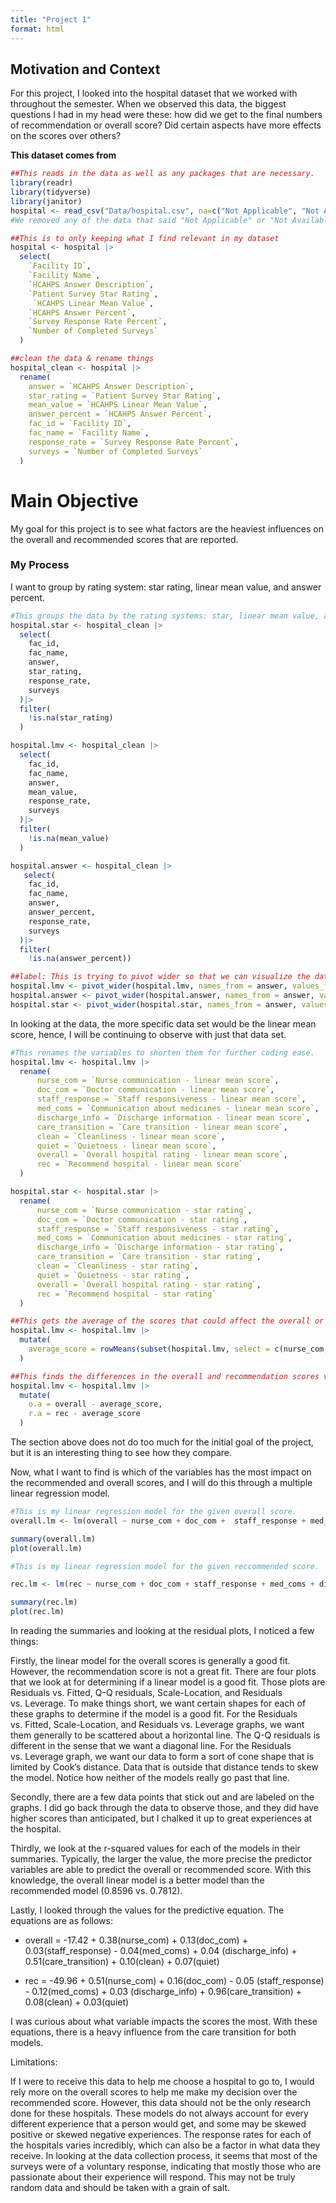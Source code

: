 ```yaml
---
title: "Project 1"
format: html
---
```


## Motivation and Context

For this project, I looked into the hospital dataset that we worked with throughout the semester. When we observed this data, the biggest questions I had in my head were these: how did we get to the final numbers of recommendation or overall score? Did certain aspects have more effects on the scores over others?

**This dataset comes from**

```r
##This reads in the data as well as any packages that are necessary. 
library(readr)
library(tidyverse)
library(janitor)
hospital <- read_csv("Data/hospital.csv", na=c("Not Applicable", "Not Available"))
#We removed any of the data that said "Not Applicable" or "Not Available" and replaced it with a N/A that would help for further data analysis. 
```

```r
##This is to only keeping what I find relevant in my dataset
hospital <- hospital |>
  select(
    `Facility ID`,
    `Facility Name`, 
    `HCAHPS Answer Description`, 
    `Patient Survey Star Rating`, 
     `HCAHPS Linear Mean Value`,
    `HCAHPS Answer Percent`,
    `Survey Response Rate Percent`,
    `Number of Completed Surveys`
  )
```

```r
##clean the data & rename things
hospital_clean <- hospital |>
  rename(
    answer = `HCAHPS Answer Description`,
    star_rating = `Patient Survey Star Rating`,
    mean_value = `HCAHPS Linear Mean Value`,
    answer_percent = `HCAHPS Answer Percent`,
    fac_id = `Facility ID`,
    fac_name = `Facility Name`, 
    response_rate = `Survey Response Rate Percent`,
    surveys = `Number of Completed Surveys`
  )
```

# Main Objective

My goal for this project is to see what factors are the heaviest influences on the overall and recommended scores that are reported.

### My Process

I want to group by rating system: star rating, linear mean value, and answer percent.

```r
#This groups the data by the rating systems: star, linear mean value, and answer percent. 
hospital.star <- hospital_clean |>
  select(
    fac_id,
    fac_name, 
    answer, 
    star_rating, 
    response_rate,
    surveys
  )|>
  filter( 
    !is.na(star_rating)
  )

hospital.lmv <- hospital_clean |>
  select(
    fac_id,
    fac_name, 
    answer, 
    mean_value, 
    response_rate, 
    surveys
  )|>
  filter( 
    !is.na(mean_value)
  )

hospital.answer <- hospital_clean |>
   select(
    fac_id,
    fac_name, 
    answer, 
    answer_percent, 
    response_rate,
    surveys
  )|>
  filter( 
    !is.na(answer_percent))
```

```r
##label: This is trying to pivot wider so that we can visualize the data in a different way. 
hospital.lmv <- pivot_wider(hospital.lmv, names_from = answer, values_from = mean_value)
hospital.answer <- pivot_wider(hospital.answer, names_from = answer, values_from = answer_percent)
hospital.star <- pivot_wider(hospital.star, names_from = answer, values_from = star_rating)
```

In looking at the data, the more specific data set would be the linear mean score, hence, I will be continuing to observe with just that data set.

```r
#This renames the variables to shorten them for further coding ease.
hospital.lmv <- hospital.lmv |>
  rename(
      nurse_com = `Nurse communication - linear mean score`,
      doc_com = `Doctor communication - linear mean score`,
      staff_response = `Staff responsiveness - linear mean score`,
      med_coms = `Communication about medicines - linear mean score`, 
      discharge_info = `Discharge information - linear mean score`,
      care_transition = `Care transition - linear mean score`,
      clean = `Cleanliness - linear mean score`,
      quiet = `Quietness - linear mean score`,
      overall = `Overall hospital rating - linear mean score`,
      rec = `Recommend hospital - linear mean score`
  )

hospital.star <- hospital.star |>
  rename(
      nurse_com = `Nurse communication - star rating`,
      doc_com = `Doctor communication - star rating`,
      staff_response = `Staff responsiveness - star rating`,
      med_coms = `Communication about medicines - star rating`, 
      discharge_info = `Discharge information - star rating`,
      care_transition = `Care transition - star rating`,
      clean = `Cleanliness - star rating`,
      quiet = `Quietness - star rating`,
      overall = `Overall hospital rating - star rating`,
      rec = `Recommend hospital - star rating`
  )
```

```r
##This gets the average of the scores that could affect the overall or recommended score and creates a new column for that data point for each hospital. 
hospital.lmv <- hospital.lmv |>
  mutate( 
    average_score = rowMeans(subset(hospital.lmv, select = c(nurse_com, doc_com, staff_response, med_coms, discharge_info, care_transition, clean, quiet)), na.rm = TRUE)
  )
```

```r
##This finds the differences in the overall and recommendation scores versus the calculated average score. 
hospital.lmv <- hospital.lmv |>
  mutate(
    o.a = overall - average_score, 
    r.a = rec - average_score
  )
```

The section above does not do too much for the initial goal of the project, but it is an interesting thing to see how they compare.

Now, what I want to find is which of the variables has the most impact on the recommended and overall scores, and I will do this through a multiple linear regression model.

```r
#This is my linear regression model for the given overall score. 
overall.lm <- lm(overall ~ nurse_com + doc_com +  staff_response + med_coms + discharge_info + care_transition + clean + quiet, data = hospital.lmv)

summary(overall.lm)
plot(overall.lm)
```

```r
#This is my linear regression model for the given reccommended score. 

rec.lm <- lm(rec ~ nurse_com + doc_com + staff_response + med_coms + discharge_info + care_transition + clean + quiet, data = hospital.lmv)

summary(rec.lm)
plot(rec.lm)
```

In reading the summaries and looking at the residual plots, I noticed a few things:

Firstly, the linear model for the overall scores is generally a good fit. However, the recommendation score is not a great fit. There are four plots that we look at for determining if a linear model is a good fit. Those plots are Residuals vs. Fitted, Q-Q residuals, Scale-Location, and Residuals vs. Leverage. To make things short, we want certain shapes for each of these graphs to determine if the model is a good fit. For the Residuals vs. Fitted, Scale-Location, and Residuals vs. Leverage graphs, we want them generally to be scattered about a horizontal line. The Q-Q residuals is different in the sense that we want a diagonal line. For the Residuals vs. Leverage graph, we want our data to form a sort of cone shape that is limited by Cook's distance. Data that is outside that distance tends to skew the model. Notice how neither of the models really go past that line.

Secondly, there are a few data points that stick out and are labeled on the graphs. I did go back through the data to observe those, and they did have higher scores than anticipated, but I chalked it up to great experiences at the hospital.

Thirdly, we look at the r-squared values for each of the models in their summaries. Typically, the larger the value, the more precise the predictor variables are able to predict the overall or recommended score. With this knowledge, the overall linear model is a better model than the recommended model (0.8596 vs. 0.7812).

Lastly, I looked through the values for the predictive equation. The equations are as follows:

-   overall = -17.42 + 0.38(nurse_com) + 0.13(doc_com) + 0.03(staff_response) - 0.04(med_coms) + 0.04 (discharge_info) + 0.51(care_transition) + 0.10(clean) + 0.07(quiet)

-   rec = -49.96 + 0.51(nurse_com) + 0.16(doc_com) - 0.05 (staff_response) - 0.12(med_coms) + 0.03 (discharge_info) + 0.96(care_transition) + 0.08(clean) + 0.03(quiet)

I was curious about what variable impacts the scores the most. With these equations, there is a heavy influence from the care transition for both models.

Limitations:

If I were to receive this data to help me choose a hospital to go to, I would rely more on the overall scores to help me make my decision over the recommended score. However, this data should not be the only research done for these hospitals. These models do not always account for every different experience that a person would get, and some may be skewed positive or skewed negative experiences. The response rates for each of the hospitals varies incredibly, which can also be a factor in what data they receive. In looking at the data collection process, it seems that most of the surveys were of a voluntary response, indicating that mostly those who are passionate about their experience will respond. This may not be truly random data and should be taken with a grain of salt.
